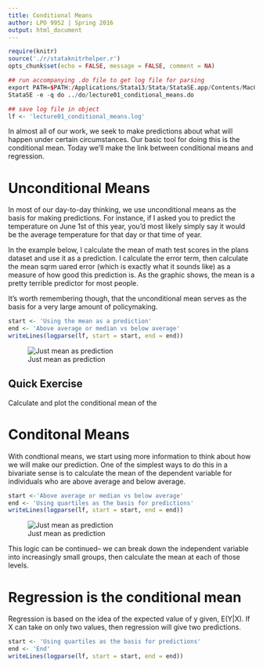 ```yaml
---
title: Conditional Means
author: LPO 9952 | Spring 2016
output: html_document
---
```



```r
require(knitr)
source('./r/stataknitrhelper.r')
opts_chunk$set(echo = FALSE, message = FALSE, comment = NA)
```

```r
## run accompanying .do file to get log file for parsing
export PATH=$PATH:/Applications/Stata13/Stata/StataSE.app/Contents/MacOS
StataSE -e -q do ../do/lecture01_conditional_means.do
```

```r
## save log file in object
lf <- 'lecture01_conditional_means.log'
```

In almost all of our work, we seek to make predictions about what will 
happen under certain circumstances. Our basic tool for doing this is 
the conditional mean. Today we'll make the link between conditional 
means and regression.

# Unconditional Means

In most of our day-to-day thinking, we use unconditional means as the 
basis for making predictions. For instance, if I asked you to predict 
the temperature on June 1st of this year, you'd most likely simply say 
it would be the average temperature for that day or that time of 
year. 

In the example below, I calculate the mean of math test scores in the 
plans dataset and use it as a prediction. I calculate the error term,
then calculate the mean sqrm  uared error (which is exactly what it sounds 
like) as a measure of how good this prediction is. As the graphic 
shows, the mean is a pretty terrible predictor for most people.

It's worth remembering though, that the unconditional mean serves as
the basis for a very large amount of policymaking.


```r
start <- 'Using the mean as a prediction'
end <- 'Above average or median vs below average'
writeLines(logparse(lf, start = start, end = end))
```


![Just mean as prediction](http://willdoyle.us/public/lpo9952/lecture01/uncond_mean.png)

## Quick Exercise

Calculate and plot the conditional mean of the 

# Conditonal Means

With condtional means, we start using more information to think about 
how we will make our prediction. One of the simplest ways to do this 
in a bivariate sense is to calculate the mean of the dependent 
variable for individuals who are above average and below average. 


```r
start <-'Above average or median vs below average' 
end <- 'Using quartiles as the basis for predictions'
writeLines(logparse(lf, start = start, end = end))
```


![Just mean as prediction](http://willdoyle.us/public/lpo9952/lecture01/cond_mean2.png)

This logic can be continued-- we can break down the independent variable into increasingly small groups, then calculate the mean at each of those levels. 



# Regression is the conditional mean

Regression is based on the idea of the expected value of y given,
E(Y|X). If X can take on only two values, then regression will give
two predictions. 

```r
start <- 'Using quartiles as the basis for predictions'
end <- 'End'
writeLines(logparse(lf, start = start, end = end))
```



